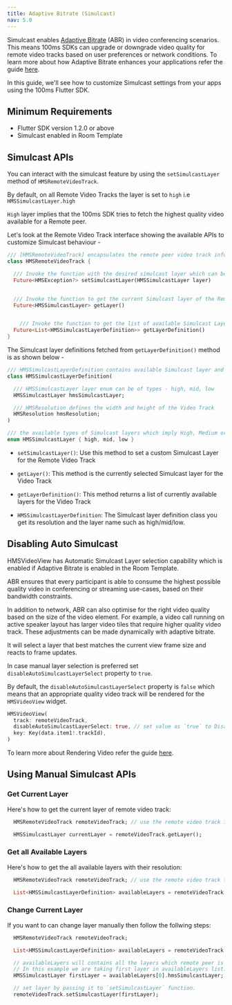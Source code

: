 ```yaml
---
title: Adaptive Bitrate (Simulcast)
nav: 5.0
---
```



Simulcast enables [Adaptive Bitrate](../foundation/adaptive-bitrate) (ABR) in video conferencing scenarios. This means 100ms SDKs can upgrade or downgrade video quality for remote video tracks based on user preferences or network conditions. To learn more about how Adaptive Bitrate enhances your applications refer the guide [here](../foundation/adaptive-bitrate).

In this guide, we'll see how to customize Simulcast settings from your apps using the 100ms Flutter SDK.

## Minimum Requirements

-   Flutter SDK version 1.2.0 or above
-   Simulcast enabled in Room Template

## Simulcast APIs

You can interact with the simulcast feature by using the `setSimulcastLayer` method of `HMSRemoteVideoTrack`.

By default, on all Remote Video Tracks the layer is set to `high` i.e `HMSSimulcastLayer.high`


`High` layer implies that the 100ms SDK tries to fetch the highest quality video available for a Remote peer.


Let's look at the Remote Video Track interface showing the available APIs to customize Simulcast behaviour -

```dart
/// [HMSRemoteVideoTrack] encapsulates the remote peer video track information
class HMSRemoteVideoTrack {

  /// Invoke the function with the desired simulcast layer which can be of types - [HMSSimulcastLayer.high], [HMSSimulcastLayer.low], [HMSSimulcastLayer.mid]
  Future<HMSException?> setSimulcastLayer(HMSSimulcastLayer layer)


  /// Invoke the function to get the current Simulcast layer of the Remote Video Track
  Future<HMSSimulcastLayer> getLayer()


	/// Invoke the function to get the list of available Simulcast Layers for a Remote Video Track
  Future<List<HMSSimulcastLayerDefinition>> getLayerDefinition()
}
```


The Simulcast layer definitions fetched from `getLayerDefinition()` method is as shown below -

```dart
/// HMSSimulcastLayerDefinition contains available Simulcast layer and resolution
class HMSSimulcastLayerDefinition(

  /// HMSSimulcastLayer layer enum can be of types - high, mid, low
  HMSSimulcastLayer hmsSimulcastLayer;

  /// HMSResolution defines the width and height of the Video Track
  HMSResolution hmsResolution;
)

/// the available types of Simulcast layers which imply High, Medium or Low Video quality
enum HMSSimulcastLayer { high, mid, low }
``` 


- `setSimulcastLayer()`: Use this method to set a custom Simulcast Layer for the Remote Video Track

- `getLayer()`: This method is the currently selected Simulcast layer for the Video Track

- `getLayerDefinition()`: This method returns a list of currently available layers for the Video Track

- `HMSSimulcastLayerDefinition`: The Simulcast layer definition class you get its resolution and the layer name such as high/mid/low.


## Disabling Auto Simulcast

HMSVideoView has Automatic Simulcast Layer selection capability which is enabled if Adaptive Bitrate is enabled in the Room Template.

ABR ensures that every participant is able to consume the highest possible quality video in conferencing or streaming use-cases, based on their bandwidth constraints.

In addition to network, ABR can also optimise for the right video quality based on the size of the video element. For example, a video call running on active speaker layout has larger video tiles that require higher quality video track. These adjustments can be made dynamically with adaptive bitrate.


It will select a layer that best matches the current view frame size and reacts to frame updates.

In case manual layer selection is preferred set `disableAutoSimulcastLayerSelect` property to `true`.

By default, the `disableAutoSimulcastLayerSelect` property is `false` which means that an appropriate quality video track will be rendered for the `HMSVideoView` widget.


```dart
HMSVideoView(
  track: remoteVideoTrack,
  disableAutoSimulcastLayerSelect: true, // set value as `true` to Disable Automatic Simulcast Layer Selection of Video Track
  key: Key(data.item1!.trackId),
)
```


To learn more about Rendering Video refer the guide [here](../features/render-video).


## Using Manual Simulcast APIs

### Get Current Layer

Here's how to get the current layer of remote video track:

```dart
  HMSRemoteVideoTrack remoteVideoTrack; // use the remote video track from the onTrackUpdate listener

  HMSSimulcastLayer currentLayer = remoteVideoTrack.getLayer();
```

### Get all Available Layers

Here's how to get the all available layers with their resolution:

```dart
  HMSRemoteVideoTrack remoteVideoTrack; // use the remote video track from the onTrackUpdate listener

  List<HMSSimulcastLayerDefinition> availableLayers = remoteVideoTrack.getLayerDefinition();
```

### Change Current Layer

If you want to can change layer manually then follow the follwing steps:

```dart
  HMSRemoteVideoTrack remoteVideoTrack;

  List<HMSSimulcastLayerDefinition> availableLayers = remoteVideoTrack.getLayerDefinition();

  // availableLayers will contains all the layers which remote peer is publishing.
  // In this example we are taking first layer in availableLayers list.
  HMSSimulcastLayer firstLayer = availableLayers[0].hmsSimulcastLayer;

  // set layer by passing it to `setSimulcastLayer` function.
  remoteVideoTrack.setSimulcastLayer(firstLayer);
```
